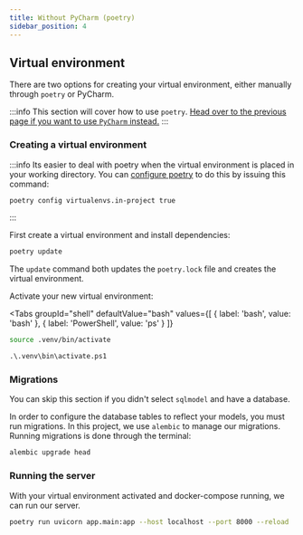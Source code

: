 ```yaml
---
title: Without PyCharm (poetry)
sidebar_position: 4
---
```


## Virtual environment
There are two options for creating your virtual environment, either manually through ``poetry`` or PyCharm.

:::info
This section will cover how to use ``poetry``. [Head over to the previous page if you want to use ``PyCharm`` instead.](/fastapi/setup/pycharm)
:::

### Creating a virtual environment

:::info
Its easier to deal with poetry when the virtual environment is placed in your working directory.
You can [configure poetry](https://python-poetry.org/docs/configuration/#virtualenvsin-project) to do this by issuing this command:

```bash
poetry config virtualenvs.in-project true
```
:::

First create a virtual environment and install dependencies:

```bash
poetry update
```

The ``update`` command both updates the ``poetry.lock`` file and creates the virtual environment.

Activate your new virtual environment:


<Tabs
  groupId="shell"
  defaultValue="bash"
  values={[
  {
    label: 'bash',
    value: 'bash'
  }, {
    label: 'PowerShell',
    value: 'ps'
  }
  ]}
>
<TabItem value="bash">

```bash
source .venv/bin/activate
```

</TabItem>
<TabItem value="ps">

```ps
.\.venv\bin\activate.ps1
```

</TabItem>
</Tabs>

### Migrations
You can skip this section if you didn't select `sqlmodel` and have a database.

In order to configure the database tables to reflect your models, you must run migrations.
In this project, we use `alembic` to manage our migrations. Running migrations is done through the terminal:

```bash
alembic upgrade head
```

### Running the server

With your virtual environment activated and docker-compose running, we can run our server.

```bash
poetry run uvicorn app.main:app --host localhost --port 8000 --reload
```
